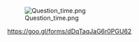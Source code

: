 [[File:Question_time.png|thumb]]

https://goo.gl/forms/dDqTaqJaG6r0PGU62<ac_metadata title="Hey all! Who do you think is the best girl in kancolle?"> </ac_metadata>